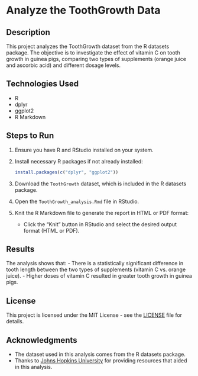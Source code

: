 # Analyze the ToothGrowth Data

## Description
This project analyzes the ToothGrowth dataset from the R datasets package. The objective is to investigate the effect of vitamin C on tooth growth in guinea pigs, comparing two types of supplements (orange juice and ascorbic acid) and different dosage levels.

## Technologies Used
- R
- dplyr
- ggplot2
- R Markdown

## Steps to Run
1. Ensure you have R and RStudio installed on your system.
2. Install necessary R packages if not already installed:
   ```r
   install.packages(c("dplyr", "ggplot2"))
   ```
3. Download the `ToothGrowth` dataset, which is included in the R datasets package.
4. Open the `ToothGrowth_analysis.Rmd` file in RStudio.
5. Knit the R Markdown file to generate the report in HTML or PDF format:
   - Click the "Knit" button in RStudio and select the desired output format (HTML or PDF).

## Results
The analysis shows that:
- There is a statistically significant difference in tooth length between the two types of supplements (vitamin C vs. orange juice).
- Higher doses of vitamin C resulted in greater tooth growth in guinea pigs.

## License
This project is licensed under the MIT License - see the [LICENSE](LICENSE) file for details.

## Acknowledgments
- The dataset used in this analysis comes from the R datasets package.
- Thanks to [Johns Hopkins University](https://www.coursera.org) for providing resources that aided in this analysis.